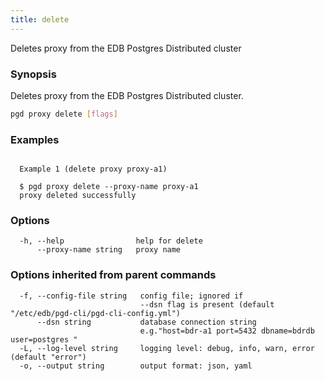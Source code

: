 ```yaml
---
title: delete
---
```


Deletes proxy from the EDB Postgres Distributed cluster

### Synopsis

Deletes proxy from the EDB Postgres Distributed cluster.


```sh
pgd proxy delete [flags]
```

### Examples

```text

  Example 1 (delete proxy proxy-a1)

  $ pgd proxy delete --proxy-name proxy-a1
  proxy deleted successfully

```

### Options

```text
  -h, --help                help for delete
      --proxy-name string   proxy name
```

### Options inherited from parent commands

```text
  -f, --config-file string   config file; ignored if 
                             --dsn flag is present (default "/etc/edb/pgd-cli/pgd-cli-config.yml")
      --dsn string           database connection string
                             e.g."host=bdr-a1 port=5432 dbname=bdrdb user=postgres "
  -L, --log-level string     logging level: debug, info, warn, error (default "error")
  -o, --output string        output format: json, yaml
```
